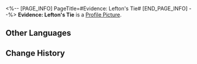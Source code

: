 <%-- [PAGE_INFO]
PageTitle=#Evidence: Lefton's Tie#
[END_PAGE_INFO] --%>
{{Item Infobox
|id          = 140347
|image       = Item Evidence- Lefton's Tie.png
|type        = Mission Item
|invCategory = Missions
|rarity      = 3
|effect      = 
|description = A couture tie. The label says "For Master Lefton's Use Only."
}}
'''Evidence: Lefton's Tie''' is a [[Profile Picture]].

==Other Languages==
{{Other Languages
|en   = Evidence: Lefton's Tie
|zhs  = 证物：佐罗的领带
|zht  = 證物：佐羅的領帶
|ja   = 証拠品：ゾロのネクタイ
|ko   = 증거물: 좌나의 넥타이
|es   = Prueba: corbata de Zurdo
|fr   = Preuve : Cravate de Hugauche
|ru   = Улика: галстук Лева
|th   = หลักฐาน: เน็กไทของ Lefton
|vi   = Vật Chứng: Cà Vạt Của Tơi Tả
|de   = Beweisstück: Leftons Krawatte
|id   = Barang Bukti: Dasi Lefton
|pt   = Evidência: Gravata de Izquierdo
}}

==Change History==
{{Change History|2.0}}